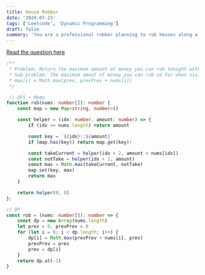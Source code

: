 ```yaml
---
title: House Robber
date: '2024-07-23'
tags: ['Leetcode', 'Dynamic Programming']
draft: false
summary: 'You are a professional robber planning to rob houses along a street. Each house has a certain amount of money stashed, the only constraint stopping you from robbing each of them is that adjacent houses have security systems connected and it will automatically contact the police if two adjacent houses were broken into on the same night.'
---
```


[Read the question here](https://leetcode.com/problems/house-robber/description/)

```typescript
/**
 * Problem: Return the maximum amount of money you can rob tonight without alerting the police.
 * Sub-problem: The maximum amout of money you can rob so far when visiting a house
 * max[i] = Math.max(prev, prevPrev + nums[i])
 */

 // DFS + Memo
function rob(nums: number[]): number {
    const map = new Map<string, number>()

    const helper = (idx: number, amount: number) => {
        if (idx >= nums.length) return amount

        const key = `${idx}::${amount}`
        if (map.has(key)) return map.get(key)!

        const takeCurrent = helper(idx + 2, amount + nums[idx])
        const notTake = helper(idx + 1, amount)
        const max = Math.max(takeCurrent, notTake)
        map.set(key, max)
        return max
    }

    return helper(0, 0)
};

// DP
const rob = (nums: number[]): number => {
    const dp = new Array(nums.length)
    let prev = 0, prevPrev = 0
    for (let i = 0; i < dp.length; i++) {
        dp[i] = Math.max(prevPrev + nums[i], prev)
        prevPrev = prev
        prev = dp[i]
    }
    return dp.at(-1)
} 
```

